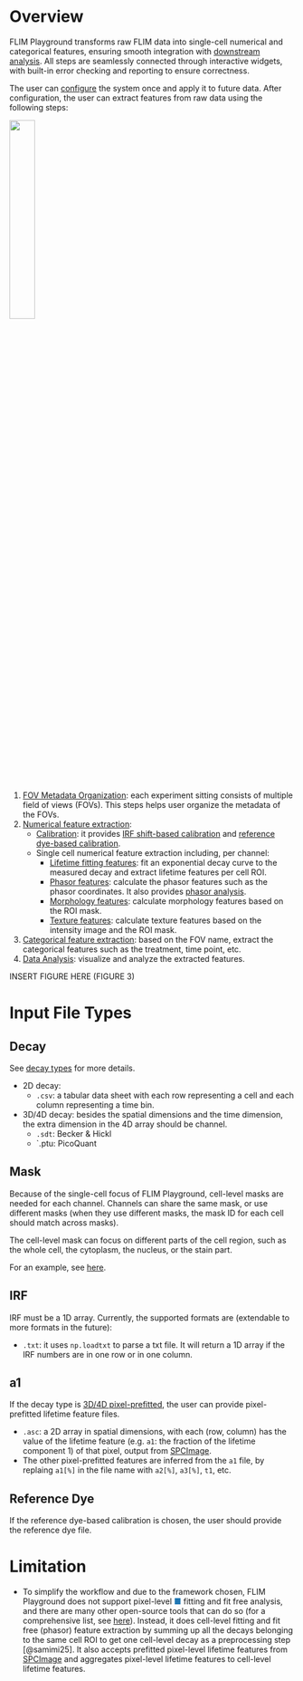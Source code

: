 # Overview

FLIM Playground transforms raw FLIM data into single-cell numerical and categorical features, ensuring smooth integration with [downstream analysis](data_analysis.qmd). All steps are seamlessly connected through interactive widgets, with built-in error checking and reporting to ensure correctness.

The user can [configure](data_extraction_config.qmd) the system once and apply it to future data. After configuration, the user can extract features from raw data using the following steps:

![](extraction_ui_shots/extraction_steps.png){width=30% fig-align=center}

1. [FOV Metadata Organization](fov_metadata.qmd): each experiment sitting consists of multiple field of views (FOVs). This steps helps user organize the metadata of the FOVs. 
2. [Numerical feature extraction](numerical_feature_extraction.qmd): 
    - [Calibration](numerical_feature_extraction.qmd#calibration): it provides [IRF shift-based calibration](numerical_feature_extraction.qmd#irf-shift-calibration) and [reference dye-based calibration](numerical_feature_extraction.qmd#reference-dye-calibration). 
    - Single cell numerical feature extraction including, per channel:
        - [Lifetime fitting features](lifetime_fit.qmd): fit an exponential decay curve to the measured decay and extract lifetime features per cell ROI. 
        - [Phasor features](lifetime_fit_free.qmd): calculate the phasor features such as the phasor coordinates. It also provides [phasor analysis](phasor_analysis.qmd). 
        - [Morphology features](intensity_morphology.qmd): calculate morphology features based on the ROI mask. 
        - [Texture features](intensity_texture.qmd): calculate texture features based on the intensity image and the ROI mask. 
3. [Categorical feature extraction](categorical_feature_extraction.qmd): based on the FOV name, extract the categorical features such as the treatment, time point, etc. 
4. [Data Analysis](data_analysis.qmd): visualize and analyze the extracted features. 

INSERT FIGURE HERE (FIGURE 3)

# Input File Types

## Decay

See [decay types](data_extraction_config.qmd#decay-types) for more details. 

- 2D decay: 
    - `.csv`: a tabular data sheet with each row representing a cell and each column representing a time bin. 
- 3D/4D decay: besides the spatial dimensions and the time dimension, the extra dimension in the 4D array should be channel.
    - `.sdt`: Becker & Hickl
    - `.ptu: PicoQuant

## Mask

Because of the single-cell focus of FLIM Playground, cell-level masks are needed for each channel. Channels can share the same mask, or use different masks (when they use different masks, the mask ID for each cell should match across masks). 

The cell-level mask can focus on different parts of the cell region, such as the whole cell, the cytoplasm, the nucleus, or the stain part. 

For an example, see [here](data_extraction_config.qmd#file-suffix). 

## IRF 
IRF must be a 1D array. Currently, the supported formats are (extendable to more formats in the future):

- `.txt`: it uses `np.loadtxt` to parse a txt file. It will return a 1D array if the IRF numbers are in one row or in one column.  

## a1
If the decay type is [3D/4D pixel-prefitted](data_extraction_config.qmd#3d4d-pixel-prefitted), the user can provide pixel-prefitted lifetime feature files. 

- `.asc`: a 2D array in spatial dimensions, with each (row, column) has the value of the lifetime feature (e.g. `a1`: the fraction of the lifetime component 1) of that pixel, output from [SPCImage](https://www.becker-hickl.com/products/spcimage/). 
- The other pixel-prefitted features are inferred from the `a1` file, by replaing `a1[%]` in the file name with `a2[%]`, `a3[%]`, `t1`, etc. 

## Reference Dye
If the reference dye-based calibration is chosen, the user should provide the reference dye file. 

# Limitation

- To simplify the workflow and due to the framework chosen, FLIM Playground does not support pixel-level <span style="color: #1f77b4;">■</span> fitting and fit free analysis, and there are many other open-source tools that can do so (for a comprehensive list, see [here](https://www.phasorpy.org/docs/stable/phasor_approach/#software)). Instead, it does cell-level fitting and fit free (phasor) feature extraction by summing up all the decays belonging to the same cell ROI to get one cell-level decay as a preprocessing step [@samimi25]. It also accepts prefitted pixel-level lifetime features from [SPCImage](https://www.becker-hickl.com/products/spcimage/) and aggregates pixel-level lifetime features to cell-level lifetime features. 
